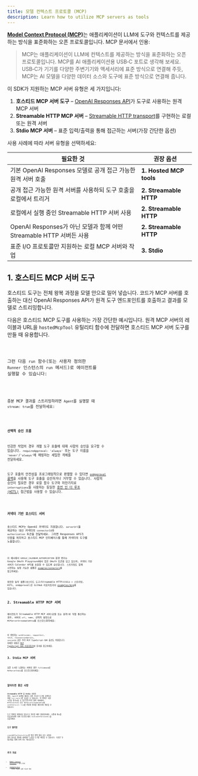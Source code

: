 ```yaml
---
title: 모델 컨텍스트 프로토콜 (MCP)
description: Learn how to utilize MCP servers as tools
---
```



[**Model Context Protocol (MCP)**](https://modelcontextprotocol.io)는 애플리케이션이 LLM에 도구와 컨텍스트를 제공하는 방식을 표준화하는 오픈 프로토콜입니다. MCP 문서에서 인용:

> MCP는 애플리케이션이 LLM에 컨텍스트를 제공하는 방식을 표준화하는 오픈 프로토콜입니다. MCP를 AI 애플리케이션용 USB‑C 포트로 생각해 보세요. USB‑C가 기기를 다양한 주변기기와 액세서리에 표준 방식으로 연결해 주듯, MCP는 AI 모델을 다양한 데이터 소스와 도구에 표준 방식으로 연결해 줍니다.

이 SDK가 지원하는 MCP 서버 유형은 세 가지입니다:

1. **호스티드 MCP 서버 도구** – [OpenAI Responses API](https://platform.openai.com/docs/guides/tools-remote-mcp)가 도구로 사용하는 원격 MCP 서버
2. **Streamable HTTP MCP 서버** – [Streamable HTTP transport](https://modelcontextprotocol.io/docs/concepts/transports#streamable-http)를 구현하는 로컬 또는 원격 서버
3. **Stdio MCP 서버** – 표준 입력/출력을 통해 접근하는 서버(가장 간단한 옵션)

사용 사례에 따라 서버 유형을 선택하세요:

| 필요한 것                                                            | 권장 옵션               |
| -------------------------------------------------------------------- | ----------------------- |
| 기본 OpenAI Responses 모델로 공개 접근 가능한 원격 서버 호출         | **1. Hosted MCP tools** |
| 공개 접근 가능한 원격 서버를 사용하되 도구 호출을 로컬에서 트리거    | **2. Streamable HTTP**  |
| 로컬에서 실행 중인 Streamable HTTP 서버 사용                         | **2. Streamable HTTP**  |
| OpenAI Responses가 아닌 모델과 함께 어떤 Streamable HTTP 서버든 사용 | **2. Streamable HTTP**  |
| 표준 I/O 프로토콜만 지원하는 로컬 MCP 서버와 작업                    | **3. Stdio**            |

## 1. 호스티드 MCP 서버 도구

호스티드 도구는 전체 왕복 과정을 모델 안으로 밀어 넣습니다. 코드가 MCP 서버를 호출하는 대신 OpenAI Responses API가 원격 도구 엔드포인트를 호출하고 결과를 모델로 스트리밍합니다.

다음은 호스티드 MCP 도구를 사용하는 가장 간단한 예시입니다. 원격 MCP 서버의 레이블과 URL을 `hostedMcpTool` 유틸리티 함수에 전달하면 호스티드 MCP 서버 도구를 만들 때 유용합니다.

<Code lang="typescript" code={hostedAgentExample} title="hostedAgent.ts" />

그런 다음 `run` 함수(또는 사용자 정의한 `Runner` 인스턴스의 `run` 메서드)로 에이전트를 실행할 수 있습니다:

<Code
  lang="typescript"
  code={hostedExample}
  title="Run with hosted MCP tools"
/>

증분 MCP 결과를 스트리밍하려면 `Agent`를 실행할 때 `stream: true`를 전달하세요:

<Code
  lang="typescript"
  code={hostedStreamExample}
  title="Run with hosted MCP tools (streaming)"
/>

#### 선택적 승인 흐름

민감한 작업의 경우 개별 도구 호출에 대해 사람의 승인을 요구할 수 있습니다. `requireApproval: 'always'` 또는 도구 이름을 `'never'`/`'always'`에 매핑하는 세밀한 객체를 전달하세요.

도구 호출의 안전성을 프로그래밍적으로 판별할 수 있다면 [`onApproval` 콜백](https://github.com/openai/openai-agents-js/blob/main/examples/mcp/hosted-mcp-on-approval.ts)을 사용해 도구 호출을 승인하거나 거부할 수 있습니다. 사람의 승인이 필요한 경우 로컬 함수 도구와 마찬가지로 `interruptions`를 사용하는 동일한 [휴먼 인 더 루프 (HITL)](/openai-agents-js/ko/guides/human-in-the-loop/) 접근법을 사용할 수 있습니다.

<Code
  lang="typescript"
  code={hostedHITLExample}
  title="Human in the loop with hosted MCP tools"
/>

### 커넥터 기반 호스티드 서버

호스티드 MCP는 OpenAI 커넥터도 지원합니다. `serverUrl`을 제공하는 대신 커넥터의 `connectorId`와 `authorization` 토큰을 전달하세요. 그러면 Responses API가 인증을 처리하고 호스티드 MCP 인터페이스를 통해 커넥터의 도구를 노출합니다.

<Code
  lang="typescript"
  code={hostedConnectorExample}
  title="Connector-backed hosted MCP tool"
/>

이 예시에서 `GOOGLE_CALENDAR_AUTHORIZATION` 환경 변수는 Google OAuth Playground에서 얻은 OAuth 토큰을 담고 있으며, 커넥터 기반 서버가 Calendar API를 호출할 수 있도록 승인합니다. 스트리밍도 함께 시연하는 실행 가능한 샘플은 [`examples/connectors`](https://github.com/openai/openai-agents-js/tree/main/examples/connectors)를 참고하세요.

완전한 동작 샘플(호스티드 도구/Streamable HTTP/stdio + 스트리밍, HITL, onApproval)은 GitHub 리포지토리의 [examples/mcp](https://github.com/openai/openai-agents-js/tree/main/examples/mcp)에 있습니다.

## 2. Streamable HTTP MCP 서버

에이전트가 Streamable HTTP MCP 서버(로컬 또는 원격)와 직접 통신하는 경우, 서버의 `url`, `name`, 선택적 설정으로 `MCPServerStreamableHttp`를 인스턴스화하세요:

<Code
  lang="typescript"
  code={streamableHttpExample}
  title="Run with Streamable HTTP MCP servers"
/>

이 생성자는 `authProvider`, `requestInit`, `fetch`, `reconnectionOptions`, `sessionId` 같은 추가 MCP TypeScript‑SDK 옵션도 허용합니다. 자세한 내용은 [MCP TypeScript SDK 리포지토리](https://github.com/modelcontextprotocol/typescript-sdk)와 문서를 참고하세요.

## 3. Stdio MCP 서버

표준 I/O만 노출하는 서버의 경우 `fullCommand`로 `MCPServerStdio`를 인스턴스화하세요:

<Code
  lang="typescript"
  code={stdioExample}
  title="Run with Stdio MCP servers"
/>

## 알아두면 좋은 사항

**Streamable HTTP** 및 **Stdio** 서버의 경우, `Agent`가 실행될 때마다 사용 가능한 도구를 검색하기 위해 `list_tools()`를 호출할 수 있습니다. 이 왕복은 지연 시간을 증가시킬 수 있으므로(특히 원격 서버에서) `MCPServerStdio` 또는 `MCPServerStreamableHttp`에 `cacheToolsList: true`를 전달해 결과를 메모리에 캐싱할 수 있습니다.

도구 목록이 변경되지 않는다고 확신할 때만 활성화하세요. 나중에 캐시를 무효화하려면 서버 인스턴스에서 `invalidateToolsCache()`를 호출하세요.

### 도구 필터링

`createMCPToolStaticFilter`를 통한 정적 필터 또는 사용자 정의 함수를 전달해 서버별로 노출할 도구를 제한할 수 있습니다. 다음은 두 접근법을 함께 보여 주는 예시입니다:

<Code lang="typescript" code={toolFilterExample} title="Tool filtering" />

## 추가 자료

- [Model Context Protocol](https://modelcontextprotocol.io/) – 공식 명세
- [examples/mcp](https://github.com/openai/openai-agents-js/tree/main/examples/mcp) – 위에서 언급한
  실행 가능한 데모
